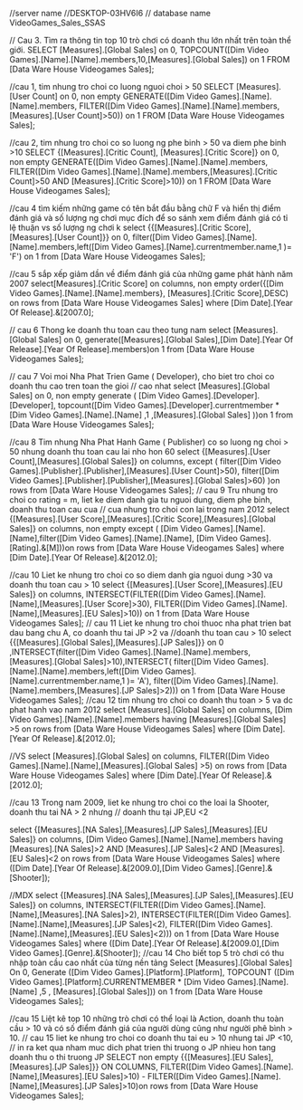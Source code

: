﻿//server name
//DESKTOP-03HV6I6
// database name VideoGames_Sales_SSAS

// Cau 3.	Tìm ra thông tin top 10 trò chơi có doanh thu lớn nhất trên toàn thể giới.
SELECT [Measures].[Global Sales] on 0, 
TOPCOUNT([Dim Video Games].[Name].[Name].members,10,[Measures].[Global Sales]) on 1
FROM [Data Ware House Videogames Sales];

//cau 1, tim nhung tro choi co luong nguoi choi > 50 
SELECT [Measures].[User Count] on 0, 
non empty GENERATE([Dim Video Games].[Name].[Name].members,
FILTER([Dim Video Games].[Name].[Name].members,[Measures].[User Count]>50)) on 1
FROM [Data Ware House Videogames Sales];

//cau 2, tim nhung tro choi co so luong ng phe binh > 50 va diem phe binh >10
SELECT {[Measures].[Critic Count], [Measures].[Critic Score]} on 0, 
non empty GENERATE([Dim Video Games].[Name].[Name].members,
FILTER([Dim Video Games].[Name].[Name].members,[Measures].[Critic Count]>50 AND [Measures].[Critic Score]>10)) on 1
FROM [Data Ware House Videogames Sales];



//cau 4 tìm kiếm những game có tên bắt đầu bằng chữ F và hiển thị điểm đánh giá và số lượng ng chơi mục đích để so sánh xem điểm đánh giá có tỉ lệ thuận vs số lượng ng chơi k
select {{[Measures].[Critic Score],[Measures].[User Count]}} on 0, 
filter([Dim Video Games].[Name].[Name].members,left([Dim Video Games].[Name].currentmember.name,1 )= 'F') on 1
from [Data Ware House Videogames Sales];


//cau 5 sắp xếp giảm dần về điểm đánh giá của những game phát hành năm 2007
select[Measures].[Critic Score] on columns,
non empty order({[Dim Video Games].[Name].[Name].members},
[Measures].[Critic Score],DESC) on rows
from [Data Ware House Videogames Sales]
where [Dim Date].[Year Of Release].&[2007.0];

// cau 6 Thong ke doanh thu toan cau theo tung nam
select [Measures].[Global Sales] on 0,
generate([Measures].[Global Sales],[Dim Date].[Year Of Release].[Year Of Release].members)on 1
from [Data Ware House Videogames Sales];


// cau 7  Voi moi Nha Phat Trien Game ( Developer), cho biet tro choi co doanh thu cao tren toan the gioi
// cao nhat
 select [Measures].[Global Sales] on 0,
non empty generate ( [Dim Video Games].[Developer].[Developer],
topcount([Dim Video Games].[Developer].currentmember *
 [Dim Video Games].[Name].[Name] ,1
,[Measures].[Global Sales] ))on 1
from [Data Ware House Videogames Sales];

//cau 8  Tim nhung Nha Phat Hanh Game ( Publisher) co so luong ng choi > 50 nhung doanh thu toan cau lai nho hon 60
select {[Measures].[User Count],[Measures].[Global Sales]} on columns,
except (
filter([Dim Video Games].[Publisher].[Publisher],[Measures].[User Count]>50),
filter([Dim Video Games].[Publisher].[Publisher],[Measures].[Global Sales]>60)
)on rows
from [Data Ware House Videogames Sales];
// cau 9  Tru nhung tro choi co rating = m, liet ke diem danh gia tu nguoi dung, diem phe binh, doanh thu toan cau cua 
// cua nhung tro choi con lai trong nam 2012
select {[Measures].[User Score],[Measures].[Critic Score],[Measures].[Global Sales]} on columns,
non empty except (
[Dim Video Games].[Name].[Name],filter([Dim Video Games].[Name].[Name],
[Dim Video Games].[Rating].&[M]))on rows
from [Data Ware House Videogames Sales]
where [Dim Date].[Year Of Release].&[2012.0]; 

//cau 10 Liet ke nhung tro choi co so diem danh gia nguoi dung >30 va doanh thu toan cau > 10
select {[Measures].[User Score],[Measures].[EU Sales]} on columns, 
INTERSECT(FILTER([Dim Video Games].[Name].[Name],[Measures].[User Score]>30),
FILTER([Dim Video Games].[Name].[Name],[Measures].[EU Sales]>10)) on 1
from [Data Ware House Videogames Sales];
// cau 11 Liet ke nhung tro choi thuoc nha phat trien bat dau bang chu A, co doanh thu tai JP >2 va 
//doanh thu toan cau > 10
select {{[Measures].[Global Sales],[Measures].[JP Sales]}} on 0
,INTERSECT(filter([Dim Video Games].[Name].[Name].members,[Measures].[Global Sales]>10),INTERSECT(
filter([Dim Video Games].[Name].[Name].members,left([Dim Video Games].[Name].currentmember.name,1 )= 'A'),
filter([Dim Video Games].[Name].[Name].members,[Measures].[JP Sales]>2))) on 1
from [Data Ware House Videogames Sales];
//cau 12 tim nhung tro choi co doanh thu toan > 5 va dc phat hanh vao nam 2012
select [Measures].[Global Sales] on columns,
[Dim Video Games].[Name].[Name].members 
having  [Measures].[Global Sales] >5  on rows
from [Data Ware House Videogames Sales]
where [Dim Date].[Year Of Release].&[2012.0];

//VS
select [Measures].[Global Sales] on columns,
FILTER([Dim Video Games].[Name].[Name],[Measures].[Global Sales] >5) on rows
from [Data Ware House Videogames Sales]
where [Dim Date].[Year Of Release].&[2012.0];

//cau 13 Trong nam 2009, liet ke nhung tro choi co the loai la Shooter, doanh thu tai NA > 2 nhưng 
// doanh thu tại JP,EU <2

select {[Measures].[NA Sales],[Measures].[JP Sales],[Measures].[EU Sales]} on columns,
[Dim Video Games].[Name].[Name].members 
having [Measures].[NA Sales]>2 
AND [Measures].[JP Sales]<2 AND [Measures].[EU Sales]<2  on rows
from [Data Ware House Videogames Sales]
where  ([Dim Date].[Year Of Release].&[2009.0],[Dim Video Games].[Genre].&[Shooter]);

//MDX
select {[Measures].[NA Sales],[Measures].[JP Sales],[Measures].[EU Sales]} on columns,
INTERSECT(FILTER([Dim Video Games].[Name].[Name],[Measures].[NA Sales]>2),
INTERSECT(FILTER([Dim Video Games].[Name].[Name],[Measures].[JP Sales]<2),
FILTER([Dim Video Games].[Name].[Name],[Measures].[EU Sales]<2))) on 1
from [Data Ware House Videogames Sales]
where  ([Dim Date].[Year Of Release].&[2009.0],[Dim Video Games].[Genre].&[Shooter]);
//cau 14 Cho biết top 5 trò chơi có thu nhập toàn cầu cao nhất của từng nền tảng
Select [Measures].[Global Sales] On 0,
Generate ([Dim Video Games].[Platform].[Platform],
		  TOPCOUNT ([Dim Video Games].[Platform].CURRENTMEMBER *
			[Dim Video Games].[Name].[Name] ,5 ,
			[Measures].[Global Sales])) on 1
from [Data Ware House Videogames Sales];

//cau 15 Liệt kê top 10 những trò chơi có thể loại là Action, doanh thu toàn cầu > 10 và có số điểm đánh giá của người dùng cũng như người phê bình > 10.
// cau 15 liet ke nhung tro choi co doanh thu tai eu > 10 nhung tai JP <10, 
// in ra ket qua nham muc dich phat trien thi truong o JP nhieu hon tang doanh thu o thi truong JP
SELECT non empty
{{[Measures].[EU Sales],[Measures].[JP Sales]}} ON COLUMNS,
FILTER([Dim Video Games].[Name].[Name],[Measures].[EU Sales]>10) -
FILTER([Dim Video Games].[Name].[Name],[Measures].[JP Sales]>10)on rows
from [Data Ware House Videogames Sales];

